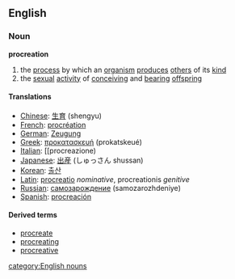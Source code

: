 ==English==
===Noun===
'''procreation'''
# the [[process]] by which an [[organism]] [[produces]] [[others]] of its [[kind]]
# the [[sexual]] [[activity]] of [[conceiving]] and [[bearing]] [[offspring]]

====Translations====
*[[Chinese]]: [[生育]] (shengyu)
*[[French]]: [[procréation]]
*[[German]]: [[Zeugung]]
*[[Greek]]: [[προκατασκευή]] (prokatskeué)
*[[Italian]]: [[procreazione)
*[[Japanese]]: [[出産]] (しゅっさん shussan)
*[[Korean]]: [[출산]]
*[[Latin]]: [[procreatio]] ''nominative'', procreationis ''genitive''
*[[Russian]]: [[самозарождение]] (samozarozhdeniye)
*[[Spanish]]: [[procreación]]

====Derived terms====
*[[procreate]]
*[[procreating]]
*[[procreative]]
[[category:English nouns]]